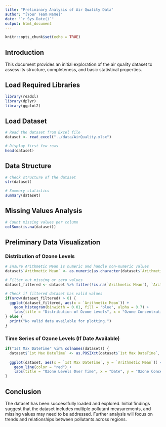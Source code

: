 ```yaml
---
title: "Preliminary Analysis of Air Quality Data"
author: "[Your Team Name]"
date: "`r Sys.Date()`"
output: html_document
---
```


```r
knitr::opts_chunk$set(echo = TRUE)
```

## Introduction
This document provides an initial exploration of the air quality dataset to assess its structure, completeness, and basic statistical properties.

## Load Required Libraries
```r
library(readxl)
library(dplyr)
library(ggplot2)
```

## Load Dataset
```r
# Read the dataset from Excel file
dataset <- read_excel("../data/AirQuality.xlsx")

# Display first few rows
head(dataset)
```

## Data Structure
```r
# Check structure of the dataset
str(dataset)

# Summary statistics
summary(dataset)
```

## Missing Values Analysis
```r
# Count missing values per column
colSums(is.na(dataset))
```

## Preliminary Data Visualization
### Distribution of Ozone Levels
```r
# Ensure Arithmetic Mean is numeric and handle non-numeric values
dataset$`Arithmetic Mean` <- as.numeric(as.character(dataset$`Arithmetic Mean`))

# Filter out missing or zero values
dataset_filtered <- dataset %>% filter(!is.na(`Arithmetic Mean`), `Arithmetic Mean` > 0)

# Check if filtered dataset has valid values
if(nrow(dataset_filtered) > 0) {
  ggplot(dataset_filtered, aes(x = `Arithmetic Mean`)) +
    geom_histogram(binwidth = 0.01, fill = "blue", alpha = 0.7) +
    labs(title = "Distribution of Ozone Levels", x = "Ozone Concentration (ppm)", y = "Count")
} else {
  print("No valid data available for plotting.")
}
```

### Time Series of Ozone Levels (If Date Available)
```r
if("1st Max DateTime" %in% colnames(dataset)) {
  dataset$`1st Max DateTime` <- as.POSIXct(dataset$`1st Max DateTime`, format="%m/%d/%Y %H:%M", tz="UTC")
  
  ggplot(dataset, aes(x = `1st Max DateTime`, y = `Arithmetic Mean`)) +
    geom_line(color = "red") +
    labs(title = "Ozone Levels Over Time", x = "Date", y = "Ozone Concentration (ppm)")
}
```

## Conclusion
The dataset has been successfully loaded and explored. Initial findings suggest that the dataset includes multiple pollutant measurements, and missing values may need to be addressed. Further analysis will focus on trends and relationships between pollutants across regions.